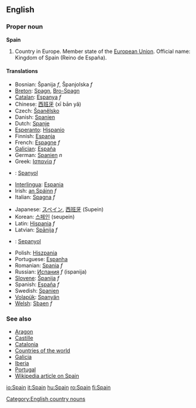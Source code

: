 ==English==

===Proper noun===
'''Spain'''

# Country in Europe. Member state of the [[European Union]]. Official name: Kingdom of Spain (Reino de España).

====Translations====
{{top}}
*Bosnian: Španija ''f'', Španjolska ''f''
*[[Breton]]: [[Spagn]], [[Bro-Spagn]]
*[[Catalan]]: [[Espanya]] ''f''
*Chinese: [[西班牙]] (xī bān yă)
*Czech: [[Španělsko]]
*Danish: [[Spanien]]
*Dutch: [[Spanje]]
*[[Esperanto]]: [[Hispanio]]
*Finnish: [[Espanja]]
*French: [[Espagne]] ''f''
*[[Galician]]: [[España]]
*German: [[Spanien]] ''n''
*Greek: [[Ισπανία]] ''f''
*{{id}}: [[Spanyol]]
*[[Interlingua]]: [[Espania]]
*Irish: [[an Spáinn]] ''f''
*Italian: [[Spagna]] ''f''
{{mid}}
*Japanese: [[スペイン]], [[西班牙]] (Supein)
*Korean: [[스페인]] (seupein)
*Latin: [[Hispania]] ''f''
*Latvian: [[Spānija]] ''f''
*{{ms}}: [[Sepanyol]]
*Polish: [[Hiszpania]]
*Portuguese: [[Espanha]]
*Romanian: [[Spania]] ''f''
*Russian: [[Испания]] ''f'' (ispanija)
*[[Slovene]]: [[Španija]] ''f''
*Spanish: [[España]] ''f''
*Swedish: [[Spanien]]
*[[Volapük]]: [[Spanyän]]
*[[Welsh]]: [[Sbaen]] ''f''
{{bottom}}

===See also===
*[[Aragon]]
*[[Castille]]
*[[Catalonia]]
*[[Countries of the world]]
*[[Galicia]]
*[[Iberia]]
*[[Portugal]]
*[[w:Spain|Wikipedia article on Spain]]
[[Category:English country nouns]]

[[io:Spain]]
[[it:Spain]]
[[hu:Spain]]
[[ro:Spain]]
[[fi:Spain]]